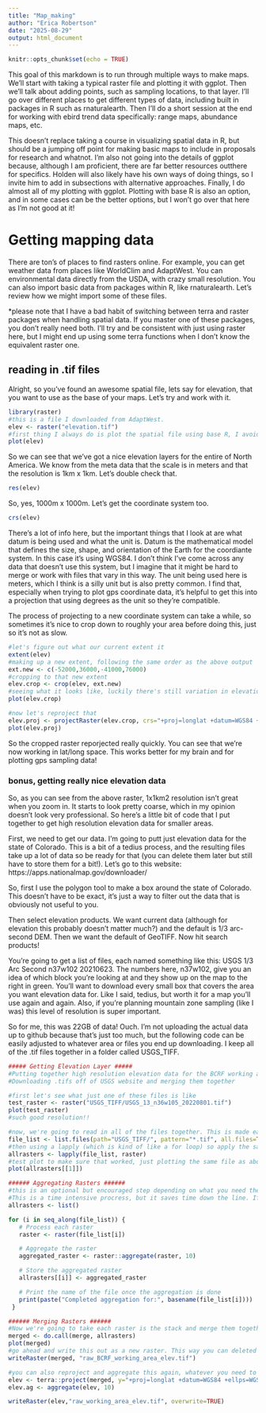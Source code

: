 ```yaml
---
title: "Map_making"
author: "Erica Robertson"
date: "2025-08-29"
output: html_document
---
```


```r
knitr::opts_chunk$set(echo = TRUE)
```

This goal of this markdown is to run through multiple ways to make maps. We'll start with taking a typical raster file and plotting it with ggplot. Then we'll talk about adding points, such as sampling locations, to that layer. I'll go over different places to get different types of data, including built in packages in R such as rnaturalearth. Then I'll do a short session at the end for working with ebird trend data specifically: range maps, abundance maps, etc.

This doesn't replace taking a course in visualizing spatial data in R, but should be a jumping off point for making basic maps to include in proposals for research and whatnot. I'm also not going into the details of ggplot because, although I am proficient, there are far better resources outthere for specifics. Holden will also likely have his own ways of doing things, so I invite him to add in subsections with alternative approaches. Finally, I do almost all of my plotting with ggplot. Plotting with base R is also an option, and in some cases can be the better options, but I won't go over that here as I'm not good at it!

# Getting mapping data
There are ton's of places to find rasters online. For example, you can get weather data from places like WorldClim and AdaptWest. You can environmental data directly from the USDA, with crazy small resolution. You can also import basic data from packages within R, like rnaturalearth. Let's review how we might import some of these files.

*please note that I have a bad habit of switching between terra and raster packages when handling spatial data. If you master one of these packages, you don't really need both. I'll try and be consistent with just using raster here, but I might end up using some terra functions when I don't know the equivalent raster one.

## reading in .tif files
Alright, so you've found an awesome spatial file, lets say for elevation, that you want to use as the base of your maps. Let's try and work with it.

```r
library(raster)
#this is a file I downloaded from AdaptWest.
elev <- raster("elevation.tif")
#first thing I always do is plot the spatial file using base R, I avoid using ggplot for this because it doesn't handle higher resolution stuff as well
plot(elev)
```
So we can see that we've got a nice elevation layers for the entire of North America. We know from the meta data that the scale is in meters and that the resolution is 1km x 1km. Let's double check that.
```r
res(elev)
```

So, yes, 1000m x 1000m. Let's get the coordinate system too.
```r
crs(elev)
```
There's a lot of info here, but the important things that I look at are what datum is being used and what the unit is. Datum is the mathematical model that defines the size, shape, and orientation of the Earth for the coordiante system. In this case it's using WGS84. I don't think I've come across any data that doesn't use this system, but I imagine that it might be hard to merge or work with files that vary in this way. The unit being used here is meters, which I think is a silly unit but is also pretty common. I find that, especially when trying to plot gps coordinate data, it's helpful to get this into a projection that using degrees as the unit so they're compatible.

The process of projecting to a new coordinate system can take a while, so sometimes it's nice to crop down to roughly your area before doing this, just so it's not as slow.

```r
#let's figure out what our current extent it
extent(elev)
#making up a new extent, following the same order as the above output
ext.new <- c(-52000,36000,-41000,76000)
#cropping to that new extent
elev.crop <- crop(elev, ext.new)
#seeing what it looks like, luckily there's still variation in elevation haha
plot(elev.crop)

#now let's reproject that
elev.proj <- projectRaster(elev.crop, crs="+proj=longlat +datum=WGS84 +ellps=WGS84 +towgs84=0,0,0")
plot(elev.proj)
```
So the cropped raster reporjected really quickly. You can see that we're now working in lat/long space. This works better for my brain and for plotting gps sampling data!

### bonus, getting really nice elevation data
So, as you can see from the above raster, 1x1km2 resolution isn't great when you zoom in. It starts to look pretty coarse, which in my opinion doesn't look very professional. So here's a little bit of code that I put together to get high resolution elevation data for smaller areas.

First, we need to get our data. I'm going to putt just elevation data for the state of Colorado. This is a bit of a tedius process, and the resulting files take up a lot of data so be ready for that (you can delete them later but still have to store them for a bit!). Let's go to this website: https://apps.nationalmap.gov/downloader/

So, first I use the polygon tool to make a box around the state of Colorado. This doesn't have to be exact, it's just a way to filter out the data that is obviously not useful to you.

Then select elevation products. We want current data (although for elevation this probably doesn't matter much?) and the default is 1/3 arc-second DEM. Then we want the default of GeoTIFF. Now hit search products!

You're going to get a list of files, each named something like this: USGS 1/3 Arc Second n37w102 20210623. The numbers here, n37w102, give you an idea of which block you're looking at and they show up on the map to the right in green. You'll want to download every small box that covers the area you want elevation data for. Like I said, tedius, but worth it for a map you'll use again and again. Also, if you're planning mountain zone sampling (like I was) this level of resolution is super important.

So for me, this was 22GB of data! Ouch. I'm not uploading the actual data up to github because that's just too much, but the following code can be easily adjusted to whatever area or files you end up downloading. I keep all of the .tif files together in a folder called USGS_TIFF.

```r
##### Getting Elevation Layer #####
#Putting together high resolution elevation data for the BCRF working area
#Downloading .tifs off of USGS website and merging them together

#first let's see what just one of these files is like
test_raster <- raster("USGS_TIFF/USGS_13_n36w105_20220801.tif")
plot(test_raster)
#such good resolution!!

#now, we're going to read in all of the files together. This is made easier by the uniform naming scheme... first, making a list of all the file names
file_list <- list.files(path="USGS_TIFF/", pattern="*.tif", all.files=TRUE, full.names=TRUE)
#then using a lapply (which is kind of like a for loop) so apply the same function to every file in the list
allrasters <- lapply(file_list, raster)
#test plot to make sure that worked, just plotting the same file as above
plot(allrasters[[1]])

###### Aggregating Rasters ######
#this is an optional but encouraged step depending on what you need the rasters for. Because they are such high resolution, if you're doing too big of an area the files will be too big to work with efficiently and your computer might crash. The following for loop makes the same allraster stack as before but it aggregated them down (to a lower resolution) before stacking them.
#This is a time intensive procress, but it saves time down the line. If you need the full resolution then... well, good luck (or use the cluster)
allrasters <- list()

for (i in seq_along(file_list)) {
   # Process each raster
   raster <- raster(file_list[i])

   # Aggregate the raster
   aggregated_raster <- raster::aggregate(raster, 10)

   # Store the aggregated raster
   allrasters[[i]] <- aggregated_raster

   # Print the name of the file once the aggregation is done
   print(paste("Completed aggregation for:", basename(file_list[i])))
 }

###### Merging Rasters ######
#Now we're going to take each raster is the stack and merge them together into a single huge raster!
merged <- do.call(merge, allrasters)
plot(merged)
#go ahead and write this out as a new raster. This way you can deleted all the smaller files and save a little space.
writeRaster(merged, "raw_BCRF_working_area_elev.tif")

#you can also reproject and aggregate this again, whatever you need to do to make it work with other projects!
elev <- terra::project(merged, y="+proj=longlat +datum=WGS84 +ellps=WGS84 +towgs84=0,0,0")
elev.ag <- aggregate(elev, 10)

writeRaster(elev,"raw_working_area_elev.tif", overwrite=TRUE)


```



